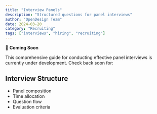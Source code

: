 ```yaml
---
title: "Interview Panels"
description: "Structured questions for panel interviews"
author: "OpenDesign Team"
date: 2024-03-20
category: "Recruiting"
tags: ["interviews", "hiring", "recruiting"]
---
```


🚧 **Coming Soon**

<div class="gradient-panel">
  <p class="text-[17px] leading-7 text-[#1a1f36]">
This comprehensive guide for conducting effective panel interviews is currently under development. Check back soon for:
  </p>
</div>

## Interview Structure
- Panel composition
- Time allocation
- Question flow
- Evaluation criteria
